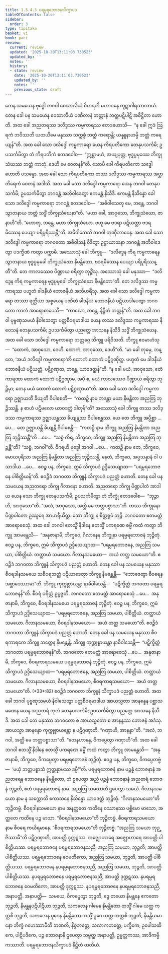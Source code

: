 ```yaml
---
title: 1.5.4.3 ပရမ္ပရဘောဇနသိက္ခာပဒ
tableOfContents: false
sidebar:
  order: 3
type: tipitaka
basket: vi
book: paci
review:
  current: review
  updated: '2025-10-20T13:11:03.730523'
  updated_by: ''
  notes: ''
  history:
  - state: review
    date: '2025-10-20T13:11:03.730523'
    updated_by: ''
    notes: ''
    previous_state: draft
---
```



<DynamicBreadcrumb />


<ReviewStatus review={frontmatter.review} showDetails={true} />

<HypothesisAnnotation frontmatter={frontmatter} />

<Division number="221" book="paci" e="ch" v="2" p="102">

<Paragraph number="716" book="paci">
တေန သမယေန ဗုဒ္ဓေါ ဘဂဝါ ဝေသာလိယံ ဝိဟရတိ မဟာဝနေ ကူဋာဂါရသာလာယံ. တေန ခေါ ပန သမယေန ဝေသာလိယံ ပဏီတာနံ ဘတ္တာနံ ဘတ္တပဋိပါဋိ အဓိဋ္ဌိတာ ဟောတိ. အထ ခေါ အညတရဿ ဒလိဒ္ဒဿ ကမ္မကာရဿ ဧတဒဟောသိ—  “န ခေါ ဣဒံ ဩရကံ ဘဝိဿတိ ယထယိမေ မနုဿာ သက္ကစ္စံ ဘတ္တံ ကရောန္တိ; ယန္နူနာဟမ္ပိ ဘတ္တံ ကရေယျန်”တိ. အထ ခေါ သော ဒလိဒ္ဒေါ ကမ္မကာရော ယေန ကိရပတိကော တေနုပသင်္ကမိ; ဥပသင်္ကမိတွာ တံ ကိရပတိကံ ဧတဒဝေါစ—  “ဣစ္ဆာမဟံ, အယျပုတ္တ, ဗုဒ္ဓပ္ပမုခဿ ဘိက္ခုသံဃဿ ဘတ္တံ ကာတုံ. ဒေဟိ မေ ဝေတနန်”တိ. သောပိ ခေါ ကိရပတိကော သဒ္ဓေါ ဟောတိ ပသန္နော. အထ ခေါ သော ကိရပတိကော တဿ ဒလိဒ္ဒဿ ကမ္မကာရဿ အဗ္ဘာတိရေကံ ဝေတနံ အဒါသိ. အထ ခေါ သော ဒလိဒ္ဒေါ ကမ္မကာရော ယေန ဘဂဝါ တေနုပသင်္ကမိ; ဥပသင်္ကမိတွာ ဘဂဝန္တံ အဘိဝါဒေတွာ ဧကမန္တံ နိသီဒိ. ဧကမန္တံ နိသိန္နော ခေါ သော ဒလိဒ္ဒေါ ကမ္မကာရော ဘဂဝန္တံ ဧတဒဝေါစ—  “အဓိဝါသေတု မေ, ဘန္တေ, ဘဂဝါ သွာတနာယ ဘတ္တံ သဒ္ဓိံ ဘိက္ခုသံဃေနာ”တိ. “မဟာ ခေါ, အာဝုသော, ဘိက္ခုသံဃော, ဇာနာဟီ”တိ. “ဟောတု, ဘန္တေ, မဟာ ဘိက္ခုသံဃော. ဗဟူ မေ ဗဒရာ ပဋိယတ္တာ ဗဒရမိဿေန ပေယျာ ပရိပူရိဿန္တီ”တိ. အဓိဝါသေသိ ဘဂဝါ တုဏှီဘာဝေန.
</Paragraph>

<Paragraph number="717" book="paci">
အထ ခေါ သော ဒလိဒ္ဒေါ ကမ္မကာရော ဘဂဝတော အဓိဝါသနံ ဝိဒိတွာ ဥဋ္ဌာယာသနာ ဘဂဝန္တံ အဘိဝါဒေတွာ ပဒက္ခိဏံ ကတွာ ပက္ကာမိ. အဿောသုံ ခေါ ဘိက္ခူ—  “ဒလိဒ္ဒေန ကိရ ကမ္မကာရေန သွာတနာယ ဗုဒ္ဓပ္ပမုခေါ ဘိက္ခုသံဃော နိမန္တိတော, ဗဒရမိဿေန ပေယျာ ပရိပူရိဿန္တီ”တိ. တေ ကာလဿေဝ ပိဏ္ဍာယ စရိတွာ ဘုဉ္ဇိံသု. အဿောသုံ ခေါ မနုဿာ—  “ဒလိဒ္ဒေန ကိရ ကမ္မကာရေန ဗုဒ္ဓပ္ပမုခေါ ဘိက္ခုသံဃော နိမန္တိတော”တိ. တေ ဒလိဒ္ဒဿ ကမ္မကာရဿ ပဟူတံ ခါဒနီယံ ဘောဇနီယံ အဘိဟရိံသု. အထ ခေါ သော ဒလိဒ္ဒေါ ကမ္မကာရော တဿာ ရတ္တိယာ အစ္စယေန ပဏီတံ ခါဒနီယံ ဘောဇနီယံ ပဋိယာဒါပေတွာ ဘဂဝတော ကာလံ အာရောစာပေသိ—  “ကာလော, ဘန္တေ, နိဋ္ဌိတံ ဘတ္တန်”တိ.
</Paragraph>

<Paragraph number="718" book="paci">
အထ ခေါ ဘဂဝါ ပုဗ္ဗဏှသမယံ နိဝါသေတွာ ပတ္တစီဝရမာဒါယ ယေန တဿ ဒလိဒ္ဒဿ ကမ္မကာရဿ နိဝေသနံ တေနုပသင်္ကမိ; ဥပသင်္ကမိတွာ ပညတ္တေ အာသနေ နိသီဒိ သဒ္ဓိံ ဘိက္ခုသံဃေန. အထ ခေါ သော ဒလိဒ္ဒေါ ကမ္မကာရော ဘတ္တဂ္ဂေ ဘိက္ခူ ပရိဝိသတိ. ဘိက္ခူ ဧဝမာဟံသု—  “ထောကံ, အာဝုသော, ဒေဟိ. ထောကံ, အာဝုသော, ဒေဟီ”တိ. “မာ ခေါ တုမှေ, ဘန္တေ, ‘အယံ ဒလိဒ္ဒေါ ကမ္မကာရော’တိ ထောကံ ထောကံ ပဋိဂ္ဂဏှိတ္ထ. ပဟူတံ မေ ခါဒနီယံ ဘောဇနီယံ ပဋိယတ္တံ. ပဋိဂ္ဂဏှထ, ဘန္တေ, ယာဝဒတ္ထန်”တိ. “န ခေါ မယံ, အာဝုသော, ဧတံကာရဏာ ထောကံ ထောကံ ပဋိဂ္ဂဏှာမ. အပိ စ, မယံ ကာလဿေဝ ပိဏ္ဍာယ စရိတွာ ဘုဉ္ဇိမှာ; တေန မယံ ထောကံ ထောကံ ပဋိဂ္ဂဏှာမာ”တိ.
</Paragraph>

<Paragraph number="719" book="paci">
အထ ခေါ သော ဒလိဒ္ဒေါ ကမ္မကာရော ဥဇ္ဈာယတိ ခိယျတိ ဝိပါစေတိ—  “ကထဉှိ နာမ ဘဒန္တာ မယာ နိမန္တိတာ အညတြ ဘုဉ္ဇိဿန္တိ. န စာဟံ ပဋိဗလော ယာဝဒတ္ထံ ဒါတုန်”တိ?
</Paragraph>

<Paragraph number="720" book="paci">
အဿောသုံ ခေါ ဘိက္ခူ တဿ ဒလိဒ္ဒဿ ကမ္မကာရဿ ဥဇ္ဈာယန္တဿ ခိယျန္တဿ ဝိပါစေန္တဿ. ယေ တေ ဘိက္ခူ အပ္ပိစ္ဆာ …ပေ…  တေ ဥဇ္ဈာယန္တိ ခိယျန္တိ ဝိပါစေန္တိ—  “ကထဉှိ နာမ ဘိက္ခူ အညတြ နိမန္တိတာ အညတြ ဘုဉ္ဇိဿန္တီ”တိ …ပေ…  “သစ္စံ ကိရ, ဘိက္ခဝေ, ဘိက္ခူ အညတြ နိမန္တိတာ အညတြ ဘုဉ္ဇန္တီ”တိ? “သစ္စံ, ဘဂဝါ”တိ. ဝိဂရဟိ ဗုဒ္ဓေါ ဘဂဝါ …ပေ…  ကထဉှိ နာမ တေ, ဘိက္ခဝေ, မောဃပုရိသာ အညတြ နိမန္တိတာ အညတြ ဘုဉ္ဇိဿန္တိ. နေတံ, ဘိက္ခဝေ, အပ္ပသန္နာနံ ဝါ ပသာဒါယ …ပေ…  ဧဝဉ္စ ပန, ဘိက္ခဝေ, ဣမံ သိက္ခာပဒံ ဥဒ္ဒိသေယျာထ—
</Paragraph>

<Paragraph number="721" book="paci">
<Emphasis>“ပရမ္ပရဘောဇနေ ပါစိတ္တိယန်”</Emphasis>တိ.
</Paragraph>

<Paragraph number="722" book="paci">
ဧဝဉ္စိဒံ ဘဂဝတာ ဘိက္ခူနံ သိက္ခာပဒံ ပညတ္တံ ဟောတိ.
</Paragraph>

</Division>
<Division number="222" book="paci" e="ch" v="2" p="104">

<Paragraph number="723" book="paci">
တေန ခေါ ပန သမယေန အညတရော ဘိက္ခု ဂိလာနော ဟောတိ. အညတရော ဘိက္ခု ပိဏ္ဍပါတံ အာဒါယ ယေန သော ဘိက္ခု တေနုပသင်္ကမိ; ဥပသင်္ကမိတွာ တံ ဘိက္ခုံ ဧတဒဝေါစ—  “ဘုဉ္ဇာဟိ, အာဝုသော”တိ. “အလံ, အာဝုသော, အတ္ထိ မေ ဘတ္တပစ္စာသာ”တိ. တဿ ဘိက္ခုနော ပိဏ္ဍပါတော ဥဿူရေ အာဟရီယိတ္ထ. သော ဘိက္ခု န စိတ္တရူပံ ဘုဉ္ဇိ. ဘဂဝတော ဧတမတ္ထံ အာရောစေသုံ. အထ ခေါ ဘဂဝါ ဧတသ္မိံ နိဒါနေ ဧတသ္မိံ ပကရဏေ ဓမ္မိံ ကထံ ကတွာ ဘိက္ခူ အာမန္တေသိ—  “အနုဇာနာမိ, ဘိက္ခဝေ, ဂိလာနေန ဘိက္ခုနာ ပရမ္ပရဘောဇနံ ဘုဉ္ဇိတုံ. ဧဝဉ္စ ပန, ဘိက္ခဝေ, ဣမံ သိက္ခာပဒံ ဥဒ္ဒိသေယျာထ—
</Paragraph>

<Paragraph number="724" book="paci">
<Emphasis>“ပရမ္ပရဘောဇနေ, အညတြ သမယာ, ပါစိတ္တိယံ. တတ္ထာယံ သမယော. ဂိလာနသမယော—  အယံ တတ္ထ သမယော”</Emphasis>တိ.
</Paragraph>

<Paragraph number="725" book="paci">
ဧဝဉ္စိဒံ ဘဂဝတာ ဘိက္ခူနံ သိက္ခာပဒံ ပညတ္တံ ဟောတိ.
</Paragraph>

</Division>
<Division number="223" book="paci" e="ch" v="2" p="104">

<Paragraph number="726" book="paci">
တေန ခေါ ပန သမယေန မနုဿာ စီဝရဒါနသမယေ သစီဝရဘတ္တံ ပဋိယာဒေတွာ ဘိက္ခူ နိမန္တေန္တိ—  “ဘောဇေတွာ စီဝရေန အစ္ဆာဒေဿာမာ”တိ. ဘိက္ခူ ကုက္ကုစ္စာယန္တာ နာဓိဝါသေန္တိ—  “ပဋိက္ခိတ္တံ ဘဂဝတာ ပရမ္ပရဘောဇနန်”တိ. စီဝရံ ပရိတ္တံ ဥပ္ပဇ္ဇတိ. ဘဂဝတော ဧတမတ္ထံ အာရောစေသုံ …ပေ…  အနုဇာနာမိ, ဘိက္ခဝေ, စီဝရဒါနသမယေ ပရမ္ပရဘောဇနံ ဘုဉ္ဇိတုံ. ဧဝဉ္စ ပန, ဘိက္ခဝေ, ဣမံ သိက္ခာပဒံ ဥဒ္ဒိသေယျာထ—
</Paragraph>

<Paragraph number="727" book="paci">
<Emphasis>“ပရမ္ပရဘောဇနေ, အညတြ သမယာ, ပါစိတ္တိယံ. တတ္ထာယံ သမယော. ဂိလာနသမယော, စီဝရဒါနသမယော—  အယံ တတ္ထ သမယော”</Emphasis>တိ.
</Paragraph>

<Paragraph number="728" book="paci">
ဧဝဉ္စိဒံ ဘဂဝတာ ဘိက္ခူနံ သိက္ခာပဒံ ပညတ္တံ ဟောတိ.
</Paragraph>

</Division>
<Division number="224" book="paci" e="ch" v="2" p="104">

<Paragraph number="729" book="paci">
တေန ခေါ ပန သမယေန မနုဿာ စီဝရကာရကေ ဘိက္ခူ ဘတ္တေန နိမန္တေန္တိ. ဘိက္ခူ ကုက္ကုစ္စာယန္တာ နာဓိဝါသေန္တိ—  “ပဋိက္ခိတ္တံ ဘဂဝတာ ပရမ္ပရဘောဇနန်”တိ. ဘဂဝတော ဧတမတ္ထံ အာရောစေသုံ …ပေ…  အနုဇာနာမိ, ဘိက္ခဝေ, စီဝရကာရသမယေ ပရမ္ပရဘောဇနံ ဘုဉ္ဇိတုံ. ဧဝဉ္စ ပန, ဘိက္ခဝေ, ဣမံ သိက္ခာပဒံ ဥဒ္ဒိသေယျာထ—
</Paragraph>

</Division>
<Division number="225" book="paci" e="ch" v="2" p="105">

<Paragraph number="730" book="paci">
<Emphasis>“ပရမ္ပရဘောဇနေ, အညတြ သမယာ, ပါစိတ္တိယံ. တတ္ထာယံ သမယော. ဂိလာနသမယော, စီဝရဒါနသမယော, စီဝရကာရသမယော—  အယံ တတ္ထ သမယော”</Emphasis>တိ. (*33*:<Emphasis>82</Emphasis>)
</Paragraph>

<Paragraph number="731" book="paci">
ဧဝဉ္စိဒံ ဘဂဝတာ ဘိက္ခူနံ သိက္ခာပဒံ ပညတ္တံ ဟောတိ.
</Paragraph>

</Division>
<Division number="226" book="paci" e="ch" v="2" p="105">

<Paragraph number="732" book="paci">
အထ ခေါ ဘဂဝါ ပုဗ္ဗဏှသမယံ နိဝါသေတွာ ပတ္တစီဝရမာဒါယ အာယသ္မတာ အာနန္ဒေန ပစ္ဆာသမဏေန ယေန အညတရံ ကုလံ တေနုပသင်္ကမိ; ဥပသင်္ကမိတွာ ပညတ္တေ အာသနေ နိသီဒိ. အထ ခေါ တေ မနုဿာ ဘဂဝတော စ အာယသ္မတော စ အာနန္ဒဿ ဘောဇနံ အဒံသု. အာယသ္မာ အာနန္ဒော ကုက္ကုစ္စာယန္တော န ပဋိဂ္ဂဏှာတိ. “ဂဏှာဟိ, အာနန္ဒာ”တိ. “အလံ, ဘဂဝါ, အတ္ထိ မေ ဘတ္တပစ္စာသာ”တိ. “တေနဟာနန္ဒ, ဝိကပ္ပေတွာ ဂဏှာဟီ”တိ. အထ ခေါ ဘဂဝါ ဧတသ္မိံ နိဒါနေ ဧတသ္မိံ ပကရဏေ ဓမ္မိံ ကထံ ကတွာ ဘိက္ခူ အာမန္တေသိ—  “အနုဇာနာမိ, ဘိက္ခဝေ, ဝိကပ္ပေတွာ ပရမ္ပရဘောဇနံ ဘုဉ္ဇိတုံ. ဧဝဉ္စ ပန, ဘိက္ခဝေ, ဝိကပ္ပေတဗ္ဗံ—  ‘မယှံ ဘတ္တပစ္စာသံ ဣတ္ထန္နာမဿ ဒမ္မီ’”တိ.
</Paragraph>

</Division>
<Division number="227" book="paci" e="ch" v="2" p="105">

<Paragraph number="733" book="paci">
<Emphasis>ပရမ္ပရဘောဇနံ</Emphasis> နာမ ပဉ္စန္နံ ဘောဇနာနံ အညတရေန ဘောဇနေန နိမန္တိတော, တံ ဌပေတွာ အညံ ပဉ္စန္နံ ဘောဇနာနံ အညတရံ ဘောဇနံ ဘုဉ္ဇတိ, ဧတံ ပရမ္ပရဘောဇနံ နာမ.
</Paragraph>

<Paragraph number="734" book="paci">
<Emphasis>အညတြ သမယာ</Emphasis>တိ ဌပေတွာ သမယံ.
</Paragraph>

<Paragraph number="735" book="paci">
<Emphasis>ဂိလာနသမယော</Emphasis> နာမ န သက္ကောတိ ဧကာသနေ နိသိန္နော ယာဝဒတ္ထံ ဘုဉ္ဇိတုံ. “ဂိလာနသမယော”တိ ဘုဉ္ဇိတဗ္ဗံ.
</Paragraph>

<Paragraph number="736" book="paci">
<Emphasis>စီဝရဒါနသမယော</Emphasis> နာမ အနတ္ထတေ ကထိနေ ဝဿာနဿ ပစ္ဆိမော မာသော, အတ္ထတေ ကထိနေ ပဉ္စ မာသာ. “စီဝရဒါနသမယော”တိ ဘုဉ္ဇိတဗ္ဗံ.
</Paragraph>

<Paragraph number="737" book="paci">
<Emphasis>စီဝရကာရသမယော</Emphasis> နာမ စီဝရေ ကယိရမာနေ. “စီဝရကာရသမယော”တိ ဘုဉ္ဇိတဗ္ဗံ.
</Paragraph>

<Paragraph number="738" book="paci">
“အညတြ သမယာ ဘုဉ္ဇိဿာမီ”တိ ပဋိဂ္ဂဏှာတိ, အာပတ္တိ ဒုက္ကဋဿ. အဇ္ဈောဟာရေ အဇ္ဈောဟာရေ အာပတ္တိ ပါစိတ္တိယဿ.
</Paragraph>

</Division>
<Division number="228" book="paci" e="ch" v="2" p="106">

<Paragraph number="739" book="paci">
ပရမ္ပရဘောဇနေ ပရမ္ပရဘောဇနသညီ, အညတြ သမယာ, ဘုဉ္ဇတိ, အာပတ္တိ ပါစိတ္တိယဿ. ပရမ္ပရဘောဇနေ ဝေမတိကော, အညတြ သမယာ, ဘုဉ္ဇတိ, အာပတ္တိ ပါစိတ္တိယဿ. ပရမ္ပရဘောဇနေ နပရမ္ပရဘောဇနသညီ, အညတြ သမယာ, ဘုဉ္ဇတိ, အာပတ္တိ ပါစိတ္တိယဿ.
</Paragraph>

<Paragraph number="740" book="paci">
နပရမ္ပရဘောဇနေ ပရမ္ပရဘောဇနသညီ, အာပတ္တိ ဒုက္ကဋဿ. နပရမ္ပရဘောဇနေ ဝေမတိကော, အာပတ္တိ ဒုက္ကဋဿ. နပရမ္ပရဘောဇနေ နပရမ္ပရဘောဇနသညီ, အနာပတ္တိ.
</Paragraph>

</Division>
<Division number="229" book="paci" e="ch" v="2" p="106">

<Paragraph number="741" book="paci">
အနာပတ္တိ—  သမယေ, ဝိကပ္ပေတွာ ဘုဉ္ဇတိ, ဒွေ တယော နိမန္တနေ ဧကတော ဘုဉ္ဇတိ, နိမန္တနပဋိပါဋိယာ ဘုဉ္ဇတိ, သကလေန ဂါမေန နိမန္တိတော တသ္မိံ ဂါမေ ယတ္ထ ကတ္ထစိ ဘုဉ္ဇတိ, သကလေန ပူဂေန နိမန္တိတော တသ္မိံ ပူဂေ ယတ္ထ ကတ္ထစိ ဘုဉ္ဇတိ, နိမန္တိယမာနော ဘိက္ခံ ဂဟေဿာမီတိ ဘဏတိ, နိစ္စဘတ္တေ, သလာကဘတ္တေ, ပက္ခိကေ, ဥပေါသထိကေ, ပါဋိပဒိကေ, ပဉ္စ ဘောဇနာနိ ဌပေတွာ သဗ္ဗတ္ထ အနာပတ္တိ, ဥမ္မတ္တကဿ, အာဒိကမ္မိကဿာတိ.

</Paragraph>
</Division>

<Paragraph number="742" type="center" book="paci">
ပရမ္ပရဘောဇနသိက္ခာပဒံ နိဋ္ဌိတံ တတိယံ.
</Paragraph>